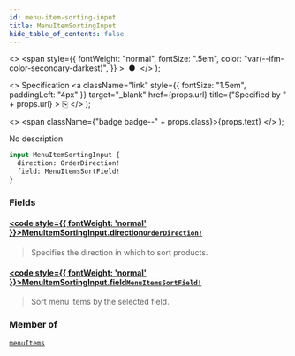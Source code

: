 ```yaml
---
id: menu-item-sorting-input
title: MenuItemSortingInput
hide_table_of_contents: false
---
```


  <>
    <span
      style={{
        fontWeight: "normal",
        fontSize: ".5em",
        color: "var(--ifm-color-secondary-darkest)",
      }}
    >
      &nbsp;●&nbsp;
    </span>
  </>
);

  <>
    Specification
    <a
      className="link"
      style={{ fontSize: "1.5em", paddingLeft: "4px" }}
      target="\_blank"
      href={props.url}
      title={"Specified by " + props.url}
    >
      ⎘
    </a>
  </>
);

  <>
    <span className={"badge badge--" + props.class}>{props.text}</span>
  </>
);

No description

```graphql
input MenuItemSortingInput {
  direction: OrderDirection!
  field: MenuItemsSortField!
}
```

### Fields

#### [<code style={{ fontWeight: 'normal' }}>MenuItemSortingInput.<b>direction</b></code>](#)<Bullet />[`OrderDirection!`](../../api-reference/miscellaneous/enums/order-direction) <Badge class="secondary" text="non-null"/> <Badge class="secondary" text="enum"/> <Badge class="secondary" text="miscellaneous"/>

> Specifies the direction in which to sort products.

#### [<code style={{ fontWeight: 'normal' }}>MenuItemSortingInput.<b>field</b></code>](#)<Bullet />[`MenuItemsSortField!`](../../api-reference/miscellaneous/enums/menu-items-sort-field) <Badge class="secondary" text="non-null"/> <Badge class="secondary" text="enum"/> <Badge class="secondary" text="miscellaneous"/>

> Sort menu items by the selected field.

### Member of

[`menuItems`](../../api-reference/miscellaneous/queries/menu-items) <Badge class="secondary" text="query"/>
